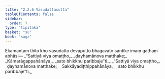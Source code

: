 ```yaml
---
title: "2.2.6 Vāsudattasutta"
tableOfContents: false
sidebar:
  order: 7
type: "tipitaka"
basket: "su"
book: "saga"
---
```



<DynamicBreadcrumb />

<Division number="97" book="saga">

<Paragraph number="446" book="saga">
Ekamantaṃ ṭhito kho vāsudatto devaputto bhagavato santike imaṃ gāthaṃ abhāsi—
</Paragraph>

<Paragraph number="447" type="verses" book="saga">
_“Sattiyā viya omaṭṭho,_  
_ḍayhamānova matthake;_  
_Kāmarāgappahānāya,_  
_sato bhikkhu paribbaje”ti._  

</Paragraph>

<Paragraph number="448" type="verses" book="saga">
_“Sattiyā viya omaṭṭho,_  
_ḍayhamānova matthake;_  
_Sakkāyadiṭṭhippahānāya,_  
_sato bhikkhu paribbaje”ti._
</Paragraph>
</Division>